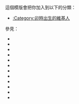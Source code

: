 {{Userbox
  |border-c=#000000
  |border-s=1
  |id=[[卯|<span style="color:#ffffff;">卯</span>]]
  |id-c=#CD5700
  |id-s=18
  |info=這個用戶出生的時辰是'''[[卯|卯時]]'''。
  |info-c=#E4A05C
  |info-s=10
}} 
 <includeonly>[[Category:卯時出生的維基人|{{PAGENAME}}]]</includeonly>
<noinclude>
<p style="clear: both; padding-top: 2em">
這個模版會把你加入到以下的分類：
*[[:Category:卯時出生的維基人]]

參見：
*{{tl|User 出生時辰：子時}}
*{{tl|User 出生時辰：丑時}}
*{{tl|User 出生時辰：寅時}}
*{{tl|User 出生時辰：卯時}}
*{{tl|User 出生時辰：辰時}}
*{{tl|User 出生時辰：巳時}}
*{{tl|User 出生時辰：午時}}
*{{tl|User 出生時辰：未時}}
*{{tl|User 出生時辰：申時}}
*{{tl|User 出生時辰：酉時}}
*{{tl|User 出生時辰：戌時}}
*{{tl|User 出生時辰：亥時}}
</p>

</noinclude>